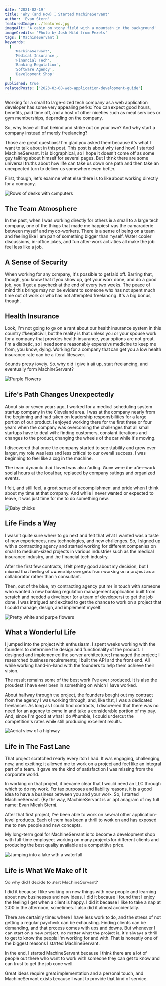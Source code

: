 ```yaml
---
date: '2021-02-19'
title: 'Why (and How) I Started MachineServant'
author: 'Evan Stern'
featuredImage: ./featured.jpg
imageAlt: 'A cabin on stony field with a mountain in the background'
imageCredits: 'Photo by Josh Hild from Pexels'
tags: ['MachineServant']
keywords:
  [
    'MachineServant',
    'Medical Insurance',
    'Financial Tech',
    'Banking Regulation',
    'Software Agency',
    'Development Shop',
  ]
published: true
relatedPosts: ['2023-02-08-web-application-development-guide']
---
```


Working for a small to large-sized tech company as a web application developer has some very appealing perks: You can expect good hours, benefits, paid time off, and a host of other niceties such as meal services or gym memberships, depending on the company.

So, why leave all that behind and strike out on your own? And why start a company instead of merely freelancing?

Those are great questions! I'm glad you asked them because it's what I want to talk about in this post. This post is about why (and how) I started MachineServant. It is biographical, so I hope it doesn't come off as some guy talking about himself for several pages. But I think there are some universal truths about how life can take us down one path and then take an unexpected turn to deliver us somewhere even better.

First, though, let's examine what else there is to like about working directly for a company.

![Rows of desks with computers](./desks.jpg)

## The Team Atmosphere

In the past, when I was working directly for others in a small to a large tech company, one of the things that made me happiest was the camaraderie between myself and my co-workers. There is a sense of being on a team and feeling like I am part of something bigger than myself. Water cooler discussions, in-office jokes, and fun after-work activities all make the job feel less like a job.

## A Sense of Security

When working for any company, it's possible to get laid off. Barring that, though, you know that if you show up, get your work done, and do a good job, you'll get a paycheck at the end of every two weeks. The peace of mind this brings may not be evident to someone who has not spent much time out of work or who has not attempted freelancing. It's a big bonus, though.

## Health Insurance

Look, I'm not going to go on a rant about our health insurance system in this country #keepitcivil, but the reality is that unless you or your spouse work for a company that provides health insurance, your options are not great. I'm a diabetic, so I need some reasonably expensive medicine to keep me from, you know, dying. Working for a company that can get you a low health insurance rate can be a literal lifesaver.

Sounds pretty lovely. So, why did I give it all up, start freelancing, and eventually form MachineServant?

![Purple Flowers](./purple-flowers.jpg)

## Life's Path Changes Unexpectedly

About six or seven years ago, I worked for a medical scheduling system startup company in the Cleveland area. I was at the company nearly from the beginning and had taken on leadership responsibilities for a large portion of our product. I enjoyed working there for the first three or four years when the company was overcoming the challenges that all small startups have to deal with: finding customers, constant iterations and changes to the product, changing the wheels of the car while it's moving.

I discovered that once the company started to see stability and grew ever larger, my role was less and less critical to our overall success. I was beginning to feel like a cog in the machine.

The team dynamic that I loved was also fading. Gone were the after-work social hours at the local bar, replaced by company outings and organized events.

I felt, and still feel, a great sense of accomplishment and pride when I think about my time at that company. And while I never wanted or expected to leave, it was just time for me to do something new.

![Baby chicks](./baby-chicks.jpg)

<PhotoCredits
  href="https://www.pexels.com/photo/a-chick-on-a-person-s-palm-12471992/"
  credits="Photo by Sri  Bala"
/>

## Life Finds a Way

I wasn't quite sure where to go next and felt that what I wanted was a taste of new experiences, new technologies, and new challenges. So, I signed up with a contracting agency and started working for different companies on small to medium-sized projects in various industries such as the medical insurance industry, and the financial tech industry.

After the first few contracts, I felt pretty good about my decision, but I missed that feeling of ownership one gets from working on a project as a collaborator rather than a consultant.

Then, out of the blue, my contracting agency put me in touch with someone who wanted a new banking regulation management application built from scratch and needed a developer (or a team of developers) to get the job done. I was intrigued and excited to get the chance to work on a project that I could manage, design, and implement myself.

![Pretty white and purple flowers](./pretty-flowers.jpg)

## What a Wonderful Life

I jumped into the project with enthusiasm. I spent weeks working with the founders to determine the design and functionality of the product. I designed and implemented the server architecture; I managed the project; I researched business requirements; I built the API and the front end. All while working hand-in-hand with the founders to help them achieve their vision.

The result remains some of the best work I've ever produced. It is also the proudest I have ever been in something on which I have worked.

About halfway through the project, the founders bought out my contract from the agency I was working through, and, like that, I was a dedicated freelancer. As long as I could find contracts, I discovered that there was no need for an agency to come in and take a considerable portion of my pay. And, since I'm good at what I do #humble, I could undercut the competition's rates while still producing excellent results.

![Aerial view of a highway](./highway.jpg)

## Life in The Fast Lane

That project scratched nearly every itch I had. It was engaging, challenging, new, and exciting; it allowed me to work on a project and feel like an integral part of a team. It gave me the kind of satisfaction I was missing from the corporate world.

In working on that project, it became clear that I would need an LLC through which to do my work. For tax purposes and liability reasons, it is a good idea to have a business between you and your work. So, I started MachineServant. (By the way, MachineServant is an apt anagram of my full name: Evan Micah Stern).

After that first project, I've been able to work on several other application-level products. Each of them has been a thrill to work on and has exposed me to new people and new concepts.

My long-term goal for MachineServant is to become a development shop with full-time employees working on many projects for different clients and producing the best quality available at a competitive price.

![Jumping into a lake with a waterfall](./waterfall.jpg)

## Life is What We Make of It

So why did I decide to start MachineServant?

I did it because I like working on new things with new people and learning about new businesses and new ideas. I did it because I found that I enjoy the feeling I get when a client is happy. I did it because I like to take a nap at 2:00 in the afternoon, sometimes. I also did it almost accidentally.

There are certainly times where I have less work to do, and the stress of not getting a regular paycheck can be exhausting. Finding clients can be demanding, and that process comes with ups and downs. But whenever I can start on a new project, no matter what the project is, it's always a thrill to get to know the people I'm working for and with. That is honestly one of the biggest reasons I started MachineServant.

In the end, I started MachineServant because I think there are a lot of people out there who want to work with someone they can get to know and can trust to get the job done well.

Great ideas require great implementation and a personal touch, and MachineServant exists because I want to provide that kind of service.
